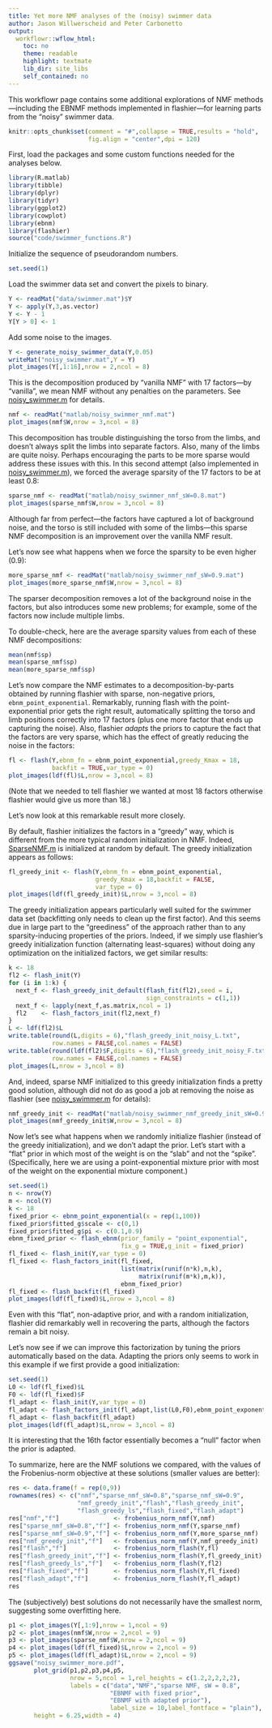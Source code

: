 ```yaml
---
title: Yet more NMF analyses of the (noisy) swimmer data
author: Jason Willwerscheid and Peter Carbonetto
output:
  workflowr::wflow_html:
    toc: no
    theme: readable
    highlight: textmate
    lib_dir: site_libs
    self_contained: no
---
```


This workflowr page contains some additional explorations of NMF
methods—including the EBNMF methods implemented in flashier---for
learning parts from the "noisy" swimmer data.

```r
knitr::opts_chunk$set(comment = "#",collapse = TRUE,results = "hold",
                      fig.align = "center",dpi = 120)
```

First, load the packages and some custom functions needed for the
analyses below.

```r
library(R.matlab)
library(tibble)
library(dplyr)
library(tidyr)
library(ggplot2)
library(cowplot)
library(ebnm)
library(flashier)
source("code/swimmer_functions.R")
```

Initialize the sequence of pseudorandom numbers.

```r
set.seed(1)
```

Load the swimmer data set and convert the pixels to binary.

```r
Y <- readMat("data/swimmer.mat")$Y
Y <- apply(Y,3,as.vector)
Y <- Y - 1
Y[Y > 0] <- 1
```

Add some noise to the images.

```r
Y <- generate_noisy_swimmer_data(Y,0.05)
writeMat("noisy_swimmer.mat",Y = Y)
plot_images(Y[,1:16],nrow = 2,ncol = 8)
```

This is the decomposition produced by "vanilla NMF" with 17 factors—by
"vanilla", we mean NMF without any penalties on the parameters. See
[noisy_swimmer.m][noisy_swimmer_matlab] for details.

```r
nmf <- readMat("matlab/noisy_swimmer_nmf.mat")
plot_images(nmf$W,nrow = 3,ncol = 8)
```

This decomposition has trouble distinguishing the torso from the
limbs, and doesn't always split the limbs into separate factors. Also,
many of the limbs are quite noisy. Perhaps encouraging the parts to be
more sparse would address these issues with this. In this second
attempt (also implemented in [noisy_swimmer.m][noisy_swimmer_matlab]),
we forced the average sparsity of the 17 factors to be at least 0.8:

```r
sparse_nmf <- readMat("matlab/noisy_swimmer_nmf_sW=0.8.mat")
plot_images(sparse_nmf$W,nrow = 3,ncol = 8)
```

Although far from perfect—the factors have captured a lot of
background noise, and the torso is still included with some of the
limbs—this sparse NMF decomposition is an improvement over the vanilla
NMF result.

Let's now see what happens when we force the sparsity to be even
higher (0.9):

```r
more_sparse_nmf <- readMat("matlab/noisy_swimmer_nmf_sW=0.9.mat")
plot_images(more_sparse_nmf$W,nrow = 3,ncol = 8)
```

The sparser decomposition removes a lot of the background noise in the
factors, but also introduces some new problems; for example, some of
the factors now include multiple limbs.

To double-check, here are the average sparsity values from each of
these NMF decompositions:

```r
mean(nmf$sp)
mean(sparse_nmf$sp)
mean(more_sparse_nmf$sp)
```

Let's now compare the NMF estimates to a decomposition-by-parts
obtained by running flashier with sparse, non-negative priors,
`ebnm_point_exponential`. Remarkably, running flash with the
point-exponential prior gets the right result, automatically splitting
the torso and limb positions correctly into 17 factors (plus one more
factor that ends up capturing the noise). Also, flashier *adapts* the
priors to capture the fact that the factors are very sparse, which has
the effect of greatly reducing the noise in the factors:

```r
fl <- flash(Y,ebnm_fn = ebnm_point_exponential,greedy_Kmax = 18,
            backfit = TRUE,var_type = 0)
plot_images(ldf(fl)$L,nrow = 3,ncol = 8)
```

(Note that we needed to tell flashier we wanted at most 18 factors
otherwise flashier would give us more than 18.)

Let's now look at this remarkable result more closely.

By default, flashier initializes the factors in a "greedy" way, which
is different from the more typical random initialization in NMF.
Indeed, [SparseNMF.m][sparsenmf] is initialized at random by
default. The greedy initialization appears as follows:

```r
fl_greedy_init <- flash(Y,ebnm_fn = ebnm_point_exponential,
                        greedy_Kmax = 18,backfit = FALSE,
						var_type = 0)
plot_images(ldf(fl_greedy_init)$L,nrow = 3,ncol = 8)
```

The greedy initialization appears particularly well suited for the
swimmer data set (backfitting only needs to clean up the first
factor). And this seems due in large part to the "greediness" of the
approach rather than to any sparsity-inducing properties of the
priors. Indeed, if we simply use flashier's greedy initialization
function (alternating least-squares) without doing any optimization on
the initialized factors, we get similar results:

```r
k <- 18
fl2 <- flash_init(Y)
for (i in 1:k) {
  next_f <- flash_greedy_init_default(flash_fit(fl2),seed = i,
                                      sign_constraints = c(1,1))
  next_f <- lapply(next_f,as.matrix,ncol = 1)
  fl2    <- flash_factors_init(fl2,next_f)
}
L <- ldf(fl2)$L
write.table(round(L,digits = 6),"flash_greedy_init_noisy_L.txt",
            row.names = FALSE,col.names = FALSE)
write.table(round(ldf(fl2)$F,digits = 6),"flash_greedy_init_noisy_F.txt",
            row.names = FALSE,col.names = FALSE)
plot_images(L,nrow = 3,ncol = 8)
```

And, indeed, sparse NMF initialized to this greedy initialization
finds a pretty good solution, although did not do as good a job at
removing the noise as flashier (see
[noisy_swimmer.m][noisy_swimmer_matlab] for details):

```r
nmf_greedy_init <- readMat("matlab/noisy_swimmer_nmf_greedy_init_sW=0.9.mat")
plot_images(nmf_greedy_init$W,nrow = 3,ncol = 8)
```

Now let's see what happens when we randomly initialize flashier
(instead of the greedy initialization), and we don't adapt the
prior. Let's start with a "flat" prior in which most of the weight is
on the "slab" and not the "spike". (Specifically, here we are using a
point-exponential mixture prior with most of the weight on the
exponential mixture component.)

```r
set.seed(1)
n <- nrow(Y)
m <- ncol(Y)
k <- 18
fixed_prior <- ebnm_point_exponential(x = rep(1,100))
fixed_prior$fitted_g$scale <- c(0,1)
fixed_prior$fitted_g$pi <- c(0.1,0.9)
ebnm_fixed_prior <- flash_ebnm(prior_family = "point_exponential",
                               fix_g = TRUE,g_init = fixed_prior)
fl_fixed <- flash_init(Y,var_type = 0)
fl_fixed <- flash_factors_init(fl_fixed,
                               list(matrix(runif(n*k),n,k),
                                    matrix(runif(m*k),m,k)),
                               ebnm_fixed_prior)
fl_fixed <- flash_backfit(fl_fixed)
plot_images(ldf(fl_fixed)$L,nrow = 3,ncol = 8)
```

Even with this "flat", non-adaptive prior, and with a random
initialization, flashier did remarkably well in recovering the
parts, although the factors remain a bit noisy.

Let's now see if we can improve this factorization by tuning the
priors automatically based on the data. Adapting the priors only seems
to work in this example if we first provide a good initialization:

```r
set.seed(1)
L0 <- ldf(fl_fixed)$L
F0 <- ldf(fl_fixed)$F
fl_adapt <- flash_init(Y,var_type = 0)
fl_adapt <- flash_factors_init(fl_adapt,list(L0,F0),ebnm_point_exponential)
fl_adapt <- flash_backfit(fl_adapt)
plot_images(ldf(fl_adapt)$L,nrow = 3,ncol = 8)
```

It is interesting that the 16th factor essentially becomes a "null"
factor when the prior is adapted.

To summarize, here are the NMF solutions we compared, with the values
of the Frobenius-norm objective at these solutions (smaller values are
better):

```r
res <- data.frame(f = rep(0,9))
rownames(res) <- c("nmf","sparse_nmf_sW=0.8","sparse_nmf_sW=0.9",
                   "nmf_greedy_init","flash","flash_greedy_init",
				   "flash_greedy_ls","flash_fixed","flash_adapt")
res["nmf","f"]               <- frobenius_norm_nmf(Y,nmf)
res["sparse_nmf_sW=0.8","f"] <- frobenius_norm_nmf(Y,sparse_nmf)
res["sparse_nmf_sW=0.9","f"] <- frobenius_norm_nmf(Y,more_sparse_nmf)
res["nmf_greedy_init","f"]   <- frobenius_norm_nmf(Y,nmf_greedy_init)
res["flash","f"]             <- frobenius_norm_flash(Y,fl)
res["flash_greedy_init","f"] <- frobenius_norm_flash(Y,fl_greedy_init)
res["flash_greedy_ls","f"]   <- frobenius_norm_flash(Y,fl2)
res["flash_fixed","f"]       <- frobenius_norm_flash(Y,fl_fixed)
res["flash_adapt","f"]       <- frobenius_norm_flash(Y,fl_adapt)
res
```

The (subjectively) best solutions do not necessarily have the smallest
norm, suggesting some overfitting here.

```r
p1 <- plot_images(Y[,1:9],nrow = 1,ncol = 9)
p2 <- plot_images(nmf$W,nrow = 2,ncol = 9)
p3 <- plot_images(sparse_nmf$W,nrow = 2,ncol = 9)
p4 <- plot_images(ldf(fl_fixed)$L,nrow = 2,ncol = 9)
p5 <- plot_images(ldf(fl_adapt)$L,nrow = 2,ncol = 9)
ggsave("noisy_swimmer_more.pdf",
       plot_grid(p1,p2,p3,p4,p5,
                 nrow = 5,ncol = 1,rel_heights = c(1.2,2,2,2,2),
                 labels = c("data","NMF","sparse NMF, sW = 0.8",
	                        "EBNMF with fixed prior",
				            "EBNMF with adapted prior"),
               	            label_size = 10,label_fontface = "plain"),
	   height = 6.25,width = 4)
```

[noisy_swimmer_matlab]: https://github.com/willwerscheid/ebnmf-paper/blob/master/matlab/noisy_swimmer.m
[sparsenmf]: https://github.com/willwerscheid/ebnmf-paper/blob/master/matlab/sparseNMF.m
